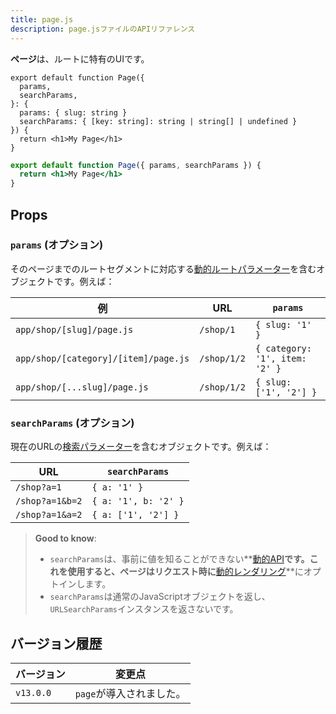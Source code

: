 ```yaml
---
title: page.js
description: page.jsファイルのAPIリファレンス
---
```


**ページ**は、ルートに特有のUIです。

```tsx filename="app/blog/[slug]/page.tsx" switcher
export default function Page({
  params,
  searchParams,
}: {
  params: { slug: string }
  searchParams: { [key: string]: string | string[] | undefined }
}) {
  return <h1>My Page</h1>
}
```

```jsx filename="app/blog/[slug]/page.js" switcher
export default function Page({ params, searchParams }) {
  return <h1>My Page</h1>
}
```

## Props

### `params` (オプション)

そのページまでのルートセグメントに対応する[動的ルートパラメーター](/docs/app/building-your-application/routing/dynamic-routes)を含むオブジェクトです。例えば：

| 例                                   | URL        | `params`                       |
| ------------------------------------ | ---------- | ------------------------------ |
| `app/shop/[slug]/page.js`            | `/shop/1`  | `{ slug: '1' }`                |
| `app/shop/[category]/[item]/page.js` | `/shop/1/2` | `{ category: '1', item: '2' }` |
| `app/shop/[...slug]/page.js`         | `/shop/1/2` | `{ slug: ['1', '2'] }`         |

### `searchParams` (オプション)

現在のURLの[検索パラメーター](https://developer.mozilla.org/docs/Learn/Common_questions/What_is_a_URL#parameters)を含むオブジェクトです。例えば：

| URL             | `searchParams`      |
| --------------- | ------------------- |
| `/shop?a=1`     | `{ a: '1' }`        |
| `/shop?a=1&b=2` | `{ a: '1', b: '2' }` |
| `/shop?a=1&a=2` | `{ a: ['1', '2'] }` |

> **Good to know**:
>
> - `searchParams`は、事前に値を知ることができない**[動的API](/docs/app/building-your-application/rendering/server-components#server-rendering-strategies#dynamic-functions)**です。これを使用すると、ページはリクエスト時に**[動的レンダリング](/docs/app/building-your-application/rendering/server-components#dynamic-rendering)**にオプトインします。
> - `searchParams`は通常のJavaScriptオブジェクトを返し、`URLSearchParams`インスタンスを返さないです。

## バージョン履歴

| バージョン  | 変更点                |
| ---------- | -------------------- |
| `v13.0.0`  | `page`が導入されました。 |